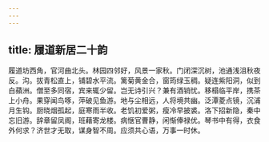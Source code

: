 ```yaml
---
---
---
```

title: 履道新居二十韵
---



履道坊西角，官河曲北头。林园四邻好，风景一家秋。门闭深沉树，池通浅沮秋夜反。沟。拔青松直上，铺碧水平流。篱菊黄金合，窗筠绿玉稠。疑连紫阳洞，似到白蘋洲。僧至多同宿，宾来辄少留。岂无诗引兴？兼有酒销忧。移榻临平岸，携茶上小舟。果穿闻鸟啄，萍破见鱼游。地与尘相远，人将境共幽。泛潭菱点镜，沉浦月生钩。厨晓烟孤起，庭寒雨半收。老饥初爱粥，瘦冷早披裘。洛下招新隐，秦中忘旧游。辞章留凤阁，班藉寄龙楼。病惬官曹静，闲惭俸禄优。琴书中有得，衣食外何求？济世才无取，谋身智不周。应须共心语，万事一时休。